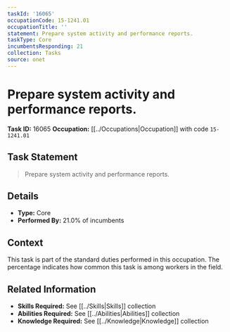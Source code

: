 ```yaml
---
taskId: '16065'
occupationCode: 15-1241.01
occupationTitle: ''
statement: Prepare system activity and performance reports.
taskType: Core
incumbentsResponding: 21
collection: Tasks
source: onet
---
```

# Prepare system activity and performance reports.

**Task ID:** 16065
**Occupation:** [[../Occupations|Occupation]] with code `15-1241.01`

## Task Statement

> Prepare system activity and performance reports.

## Details

- **Type:** Core
- **Performed By:** 21.0% of incumbents

## Context

This task is part of the standard duties performed in this occupation. The percentage indicates how common this task is among workers in the field.

## Related Information

- **Skills Required:** See [[../Skills|Skills]] collection
- **Abilities Required:** See [[../Abilities|Abilities]] collection
- **Knowledge Required:** See [[../Knowledge|Knowledge]] collection

